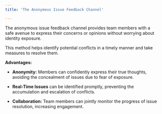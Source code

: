 ```yaml
---
title: 'The Anonymous Issue Feedback Channel'

---
```


The anonymous issue feedback channel provides team members with a safe avenue to express their concerns or opinions without worrying about identity exposure. 

This method helps identify potential conflicts in a timely manner and take measures to resolve them.

**Advantages:**

- **Anonymity:** Members can confidently express their true thoughts, avoiding the concealment of issues due to fear of exposure.

- **Real-Time Issues** can be identified promptly, preventing the accumulation and escalation of conflicts.
- **Collaboration:** Team members can jointly monitor the progress of issue resolution, increasing engagement.

[](https://docs.qq.com/smartsheet/DTXdST1JEamZ2RFZz?viewId=vUQPXH&tab=BB08J2)

